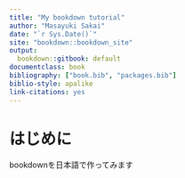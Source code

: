 ```yaml
--- 
title: "My bookdown tutorial"
author: "Masayuki Sakai"
date: "`r Sys.Date()`"
site: "bookdown::bookdown_site"
output:
  bookdown::gitbook: default
documentclass: book
bibliography: ["book.bib", "packages.bib"]
biblio-style: apalike
link-citations: yes
---
```


# はじめに

bookdownを日本語で作ってみます
